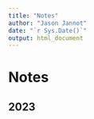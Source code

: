```yaml
---
title: "Notes"
author: "Jason Jannot"
date: "`r Sys.Date()`"
output: html_document
---
```


# Notes

## 2023
